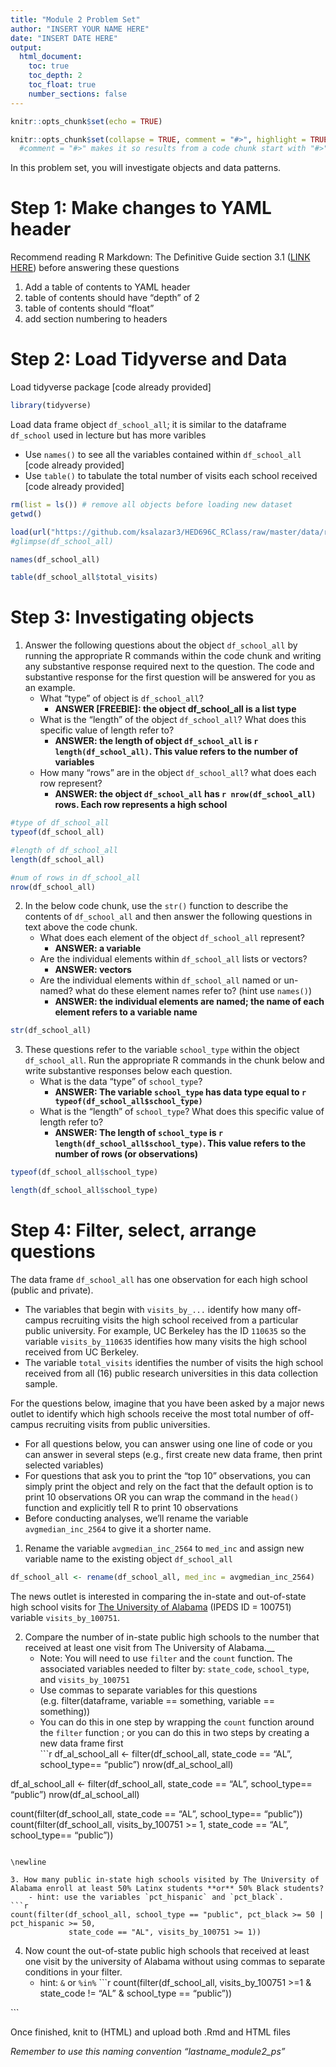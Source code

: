 ```yaml
---
title: "Module 2 Problem Set"
author: "INSERT YOUR NAME HERE"
date: "INSERT DATE HERE"
output: 
  html_document:
    toc: true
    toc_depth: 2
    toc_float: true
    number_sections: false
---
```


```r
knitr::opts_chunk$set(echo = TRUE)
```

```r
knitr::opts_chunk$set(collapse = TRUE, comment = "#>", highlight = TRUE)
  #comment = "#>" makes it so results from a code chunk start with "#>"; default is "##"
```

In this problem set, you will investigate objects and data patterns. 

# Step 1: Make changes to YAML header

Recommend reading R Markdown: The Definitive Guide section 3.1 ([LINK HERE](https://bookdown.org/yihui/rmarkdown/html-document.html)) before answering these questions

1. Add a table of contents to YAML header
1. table of contents should have "depth" of 2
1. table of contents should "float"
1. add section numbering to headers

# Step 2: Load Tidyverse and Data

Load tidyverse package [code already provided]
```r
library(tidyverse)
```

Load data frame object `df_school_all`; it is similar to the dataframe `df_school` used in lecture but has more varibles

- Use `names()` to see all the variables contained within `df_school_all` [code already provided]
- Use `table()` to tabulate the total number of visits each school received [code already provided]
```r
rm(list = ls()) # remove all objects before loading new dataset
getwd()

load(url("https://github.com/ksalazar3/HED696C_RClass/raw/master/data/recruiting/recruit_school_allvars.RData"))
#glimpse(df_school_all)

names(df_school_all)

table(df_school_all$total_visits)
```


# Step 3: Investigating objects

1. Answer the following questions about the object `df_school_all` by running the appropriate R commands within the code chunk and writing any substantive response required next to the question. The code and substantive response for the first question will be answered for you as an example.
    + What "type" of object is `df_school_all`?
        + __ANSWER [FREEBIE]: the object df_school_all is a list type__
    + What is the "length" of the object `df_school_all`? What does this specific value of length refer to? 
        + __ANSWER: the length of object `df_school_all` is `r length(df_school_all)`. This value refers to the number of variables__ 
    + How many "rows" are in the object `df_school_all`? what does each row represent?  
        + __ANSWER: the object `df_school_all` has `r nrow(df_school_all)` rows. Each row represents a high school__ 
        
        
```r
#type of df_school_all 
typeof(df_school_all)

#length of df_school_all 
length(df_school_all)

#num of rows in df_school_all
nrow(df_school_all)
```
        
        
\newline  

2. In the below code chunk, use the `str()` function to describe the contents of `df_school_all` and then answer the following questions in text above the code chunk.  
    + What does each element of the object `df_school_all` represent?  
        + __ANSWER: a variable__ 
    
    + Are the individual elements within `df_school_all` lists or vectors?  
        + __ANSWER: vectors__ 
    
    + Are the individual elements within `df_school_all` named or un-named? what do these element names refer to?  (hint use `names()`)
        + __ANSWER: the individual elements are named; the name of each element refers to a variable name__ 
    
    
```r

str(df_school_all)

```

\newline


3. These questions refer to the variable `school_type` within the object `df_school_all`. Run the appropriate R commands in the chunk below and write substantive responses below each question.
    +  What is the data "type" of `school_type`?
        + __ANSWER: The variable `school_type` has data type equal to `r typeof(df_school_all$school_type)`__ 
  
    + What is the "length" of `school_type`? What does this specific value of length refer to?
        + __ANSWER: The length of `school_type` is `r length(df_school_all$school_type)`. This value refers to the number of rows (or observations)__ 
    

          
```r

typeof(df_school_all$school_type)

length(df_school_all$school_type)

```



# Step 4: Filter, select, arrange questions

The data frame `df_school_all` has one observation for each high school (public and private). 

  - The variables that begin with `visits_by_...` identify how many off-campus recruiting visits the high school received from a particular public university. For example, UC Berkeley has the ID `110635` so the variable `visits_by_110635` identifies how many visits the high school received from UC Berkeley. 
  - The variable `total_visits` identifies the number of visits the high school received from all (16) public research universities in this data collection sample.

\newline

For the questions below, imagine that you have been asked by a major news outlet to identify which high schools receive the most total number of off-campus recruiting visits from public universities.

- For all questions below, you can answer using one line of code or you can answer in several steps (e.g., first create new data frame, then print selected variables)
- For questions that ask you to print the "top 10" observations, you can simply print the object and rely on the fact that the default option is to print 10 observations OR you can wrap the command in the `head()` function and explicitly tell R to print 10 observations
- Before conducting analyses, we'll rename the variable `avgmedian_inc_2564` to give it a shorter name.


1. Rename the variable `avgmedian_inc_2564` to `med_inc` and assign new variable name to the existing object `df_school_all`
```r

df_school_all <- rename(df_school_all, med_inc = avgmedian_inc_2564)

```


The news outlet is interested in comparing the in-state and out-of-state high school visits for [The University of Alabama](https://nces.ed.gov/globallocator/col_info_popup.asp?ID=100751) (IPEDS ID = 100751) variable `visits_by_100751`. 



2. Compare the number of in-state public high schools to the number that received at least one visit from The University of Alabama.__      
    - Note: You will need to use `filter` and the `count` function. The associated variables needed to filter by: `state_code`, `school_type`, and  `visits_by_100751`
    - Use commas to separate variables for this questions (e.g. filter(dataframe, variable == something, variable == something))
    - You can do this in one step by wrapping the `count` function around the `filter` function ; or you can do this in two steps by creating a new data frame first  
```r

df_al_school_all <- filter(df_school_all, state_code == "AL", school_type== "public")
nrow(df_al_school_all)

df_al_school_all <- filter(df_school_all, state_code == "AL", school_type== "public")
nrow(df_al_school_all)

count(filter(df_school_all, state_code == "AL", school_type== "public"))
count(filter(df_school_all, visits_by_100751 >= 1, state_code == "AL", school_type== "public"))


```

\newline

3. How many public in-state high schools visited by The University of Alabama enroll at least 50% Latinx students **or** 50% Black students? 
    - hint: use the variables `pct_hispanic` and `pct_black`.
```r

count(filter(df_school_all, school_type == "public", pct_black >= 50 | pct_hispanic >= 50,
             state_code == "AL", visits_by_100751 >= 1))

```


4. Now count the out-of-state public high schools that received at least one visit by the university of Alabama without using commas to separate conditions in your filter.  
    - hint: `&` or `%in%`
```r

count(filter(df_school_all, visits_by_100751 >=1 & state_code != "AL" & school_type == "public"))


```


Once finished, knit to (HTML) and upload both .Rmd and HTML files

*Remember to use this naming convention "lastname_module2_ps"*

